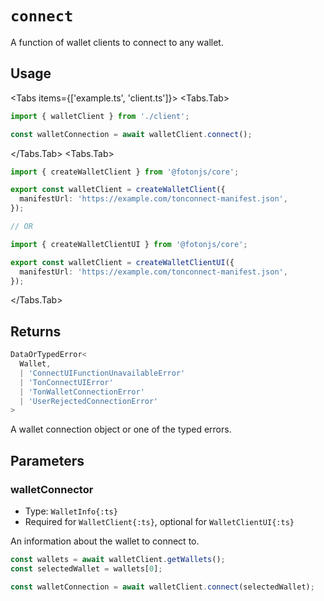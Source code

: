 
# `connect`

A function of wallet clients to connect to any wallet.

## Usage

<Tabs items={['example.ts', 'client.ts']}>
<Tabs.Tab>
```ts
import { walletClient } from './client';

const walletConnection = await walletClient.connect();
```
</Tabs.Tab>
<Tabs.Tab>
```ts
import { createWalletClient } from '@fotonjs/core';

export const walletClient = createWalletClient({
  manifestUrl: 'https://example.com/tonconnect-manifest.json',
});

// OR

import { createWalletClientUI } from '@fotonjs/core';

export const walletClient = createWalletClientUI({
  manifestUrl: 'https://example.com/tonconnect-manifest.json',
});
```
</Tabs.Tab>
</Tabs>

## Returns

```ts
DataOrTypedError<
  Wallet,
  | 'ConnectUIFunctionUnavailableError'
  | 'TonConnectUIError'
  | 'TonWalletConnectionError'
  | 'UserRejectedConnectionError'
>
 ```

A wallet connection object or one of the typed errors.

## Parameters

### walletConnector
- Type: `WalletInfo{:ts}`
- Required for `WalletClient{:ts}`, optional for `WalletClientUI{:ts}`

An information about the wallet to connect to.

```ts
const wallets = await walletClient.getWallets();
const selectedWallet = wallets[0];

const walletConnection = await walletClient.connect(selectedWallet);
```
